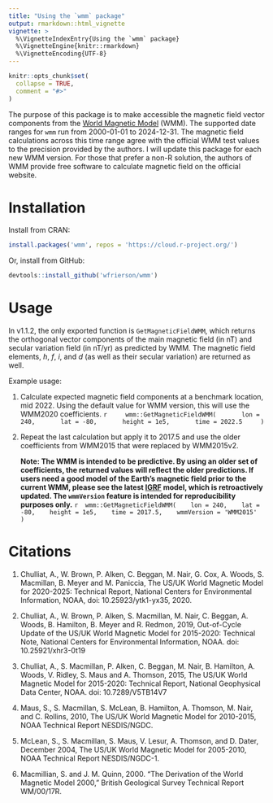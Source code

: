 ```yaml
---
title: "Using the `wmm` package"
output: rmarkdown::html_vignette
vignette: >
  %\VignetteIndexEntry{Using the `wmm` package}
  %\VignetteEngine{knitr::rmarkdown}
  %\VignetteEncoding{UTF-8}
---
```


```r
knitr::opts_chunk$set(
  collapse = TRUE,
  comment = "#>"
)
```

The purpose of this package is to make accessible the magnetic field vector components from the [World Magnetic Model](https://www.ncei.noaa.gov/products/world-magnetic-model) (WMM). The supported date ranges for `wmm` run from 2000-01-01 to 2024-12-31. The magnetic field calculations across this time range agree with the official WMM test values to the precision provided by the authors. I will update this package for each new WMM version. For those that prefer a non-R solution, the authors of WMM provide free software to calculate magnetic field on the official website.

# Installation

Install from CRAN:

```r
install.packages('wmm', repos = 'https://cloud.r-project.org/')
```

Or, install from GitHub:

``` r
devtools::install_github('wfrierson/wmm')
```

# Usage

In v1.1.2, the only exported function is `GetMagneticFieldWMM`, which returns the orthogonal vector components of the main magnetic field (in nT) and secular variation field (in nT/yr) as predicted by WMM. The magnetic field elements, _h_, _f_, _i_, and _d_ (as well as their secular variation) are returned as well.

Example usage: 

1. Calculate expected magnetic field components at a benchmark location, mid 2022. Using the default value for WMM version, this will use the WMM2020 coefficients.
    ``` r
    wmm::GetMagneticFieldWMM(
      lon = 240,
      lat = -80,
      height = 1e5,
      time = 2022.5
    )
    ```

    
2. Repeat the last calculation but apply it to 2017.5 and use the older coefficients from WMM2015 that were replaced by WMM2015v2. 

    __Note: The WMM is intended to be predictive. By using an older set of coefficients, the returned values will reflect the older predictions. If users need a good model of the Earth's magnetic field prior to the current WMM, please see the latest [IGRF](https://www.ngdc.noaa.gov/IAGA/vmod/igrf.html) model, which is retroactively updated. The `wmmVersion` feature is intended for reproducibility purposes only.__
    ``` r
    wmm::GetMagneticFieldWMM(
      lon = 240,
      lat = -80,
      height = 1e5,
      time = 2017.5,
      wmmVersion = 'WMM2015'
    )
    ```

# Citations

1. Chulliat, A., W. Brown, P. Alken, C. Beggan, M. Nair, G. Cox, A. Woods, 
S. Macmillan, B. Meyer and M. Paniccia, The US/UK World Magnetic Model for 
2020-2025: Technical Report, National Centers for Environmental Information, 
NOAA, doi: 10.25923/ytk1-yx35, 2020.

2. Chulliat, A., W. Brown, P. Alken, S. Macmillan, M. Nair, C. Beggan, A. Woods,
B. Hamilton, B. Meyer and R. Redmon, 2019, Out-of-Cycle Update of the
US/UK World Magnetic Model for 2015-2020: Technical Note, National
Centers for Environmental Information, NOAA. doi: 10.25921/xhr3-0t19

3. Chulliat, A., S. Macmillan, P. Alken, C. Beggan, M. Nair, B. Hamilton, A.
Woods, V. Ridley, S. Maus and A. Thomson, 2015, The US/UK World
Magnetic Model for 2015-2020: Technical Report, National Geophysical
Data Center, NOAA. doi: 10.7289/V5TB14V7

4. Maus, S., S. Macmillan, S. McLean, B. Hamilton, A. Thomson,
M. Nair, and C. Rollins, 2010, The US/UK World Magnetic Model
for 2010-2015, NOAA Technical Report NESDIS/NGDC.

5. McLean, S., S. Macmillan, S. Maus, V. Lesur, A.
Thomson, and D. Dater, December 2004, The
US/UK World Magnetic Model for 2005-2010,
NOAA Technical Report NESDIS/NGDC-1. 

6. Macmillian, S. and J. M. Quinn, 2000. 
“The Derivation of the World Magnetic Model 2000,” 
British Geological Survey Technical Report WM/00/17R.
